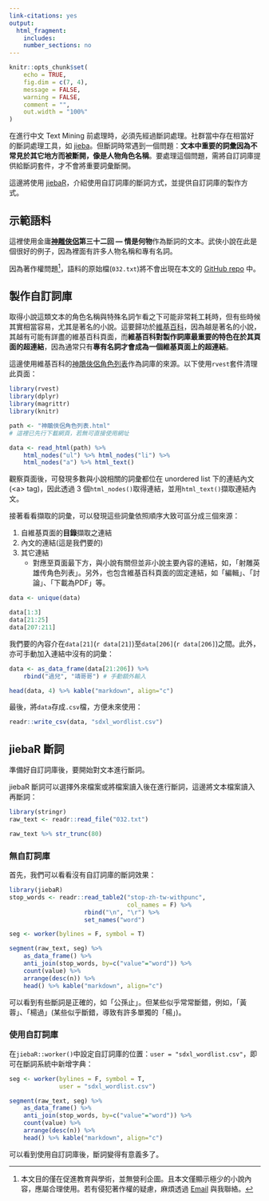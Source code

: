```yaml
---
link-citations: yes
output:
  html_fragment:
    includes:
    number_sections: no
---
```


<!--yaml
---
layout: post
mermaid: false
mathjax2: false
mathjax: false
highlight: true
title: "jieba 自訂詞庫斷詞"
description: "提供自訂詞庫製作方式以及 jiebaR 自訂詞庫斷詞示範"
tags: [Text Mining, R, 中文]
---
yaml-->

```r
knitr::opts_chunk$set(
	echo = TRUE,
	fig.dim = c(7, 4),
	message = FALSE,
	warning = FALSE,
	comment = "",
	out.width = "100%"
)
```

在進行中文 Text Mining 前處理時，必須先經過斷詞處理。社群當中存在相當好的斷詞處理工具，如 [jieba](https://github.com/fxsjy/jieba)。但斷詞時常遇到一個問題：**文本中重要的詞彙因為不常見於其它地方而被斷開，像是人物角色名稱**。要處理這個問題，需將自訂詞庫提供給斷詞套件，才不會將重要詞彙斷開。
<!--more-->

這邊將使用 [jiebaR](https://github.com/qinwf/jiebaR)，介紹使用自訂詞庫的斷詞方式，並提供自訂詞庫的製作方式。

## 示範語料

這裡使用金庸**[神雕俠侶](https://zh.wikipedia.org/wiki/%E7%A5%9E%E9%B5%B0%E4%BF%A0%E4%BE%B6)第三十二回 --- 情是何物**作為斷詞的文本。武俠小說在此是個很好的例子，因為裡面有許多人物名稱和專有名詞。

因為著作權問題[^right]，語料的原始檔(`032.txt`)將不會出現在本文的 [GitHub repo](https://github.com/liao961120/local_depend/tree/master/post_source/jieba-dict) 中。

[^right]: 本文目的僅在促進教育與學術，並無營利企圖。且本文僅顯示極少的小說內容，應屬合理使用。若有侵犯著作權的疑慮，麻煩透過 [Email](mailto:liaomovie2@gmail.com) 與我聯絡。


## 製作自訂詞庫

取得小說這類文本的角色名稱與特殊名詞乍看之下可能非常耗工耗時，但有些時候其實相當容易，尤其是著名的小說。這要歸功於[維基百科](https://en.wikipedia.org/wiki/Main_Page)，因為越是著名的小說，其越有可能有詳盡的維基百科頁面，而**維基百科對製作詞庫最重要的特色在於其頁面的超連結**，因為通常只有**專有名詞才會成為一個維基頁面上的超連結**。

這邊使用維基百科的[神鵰俠侶角色列表](https://zh.wikipedia.org/wiki/%E7%A5%9E%E9%B5%B0%E4%BF%A0%E4%BE%B6%E8%A7%92%E8%89%B2%E5%88%97%E8%A1%A8)作為詞庫的來源。以下使用`rvest`套件清理此頁面：
```r
library(rvest)
library(dplyr)
library(magrittr)
library(knitr)

path <- "神鵰俠侶角色列表.html" 
# 這裡已先行下載網頁，若無可直接使用網址

data <- read_html(path) %>% 
    html_nodes("ul") %>% html_nodes("li") %>%
    html_nodes("a") %>% html_text()
```

觀察頁面後，可發現多數與小說相關的詞彙都位在 unordered list 下的連結內文(\<a> tag)，因此透過 3 個`html_nodes()`取得連結，並用`html_text()`擷取連結內文。

接著看看擷取的詞彙，可以發現這些詞彙依照順序大致可區分成三個來源：

1. 自維基頁面的**目錄**擷取之連結
2. 內文的連結(這是我們要的)
3. 其它連結
    - 對應至頁面最下方，與小說有關但並非小說主要內容的連結，如，「射雕英雄传角色列表」。另外，也包含維基百科頁面的固定連結，如「編輯」、「討論」、「下載為PDF」等。

```r
data <- unique(data)

data[1:3]
data[21:25]
data[207:211]
```

我們要的內容介在`data[21]`(`r data[21]`)至`data[206]`(`r data[206]`)之間。此外，亦可手動加入連結中沒有的詞彙：
```r
data <- as_data_frame(data[21:206]) %>% 
    rbind("過兒", "靖哥哥") # 手動額外輸入

head(data, 4) %>% kable("markdown", align="c")
```

最後，將`data`存成`.csv`檔，方便未來使用：
```r
readr::write_csv(data, "sdxl_wordlist.csv")
```

## jiebaR 斷詞

準備好自訂詞庫後，要開始對文本進行斷詞。

jiebaR 斷詞可以選擇外來檔案或將檔案讀入後在進行斷詞，這邊將文本檔案讀入再斷詞：
```r
library(stringr)
raw_text <- readr::read_file("032.txt")

raw_text %>% str_trunc(80)
```

### 無自訂詞庫

首先，我們可以看看沒有自訂詞庫的斷詞效果：
```r
library(jiebaR)
stop_words <- readr::read_table2("stop-zh-tw-withpunc",
                                 col_names = F) %>%
                     rbind("\n", "\r") %>%
                     set_names("word")

seg <- worker(bylines = F, symbol = T)

segment(raw_text, seg) %>%
    as_data_frame() %>% 
    anti_join(stop_words, by=c("value"="word")) %>%
    count(value) %>%
    arrange(desc(n)) %>%
    head() %>% kable("markdown", align="c")
```
可以看到有些斷詞是正確的，如「公孫止」。但某些似乎常常斷錯，例如，「黃蓉」、「楊過」(某些似乎斷錯，導致有許多單獨的「楊」)。


### 使用自訂詞庫

在`jiebaR::worker()`中設定自訂詞庫的位置：`user = "sdxl_wordlist.csv"`，即可在斷詞系統中新增字典：
```r
seg <- worker(bylines = F, symbol = T,
              user = "sdxl_wordlist.csv")

segment(raw_text, seg) %>%
    as_data_frame() %>% 
    anti_join(stop_words, by=c("value"="word")) %>%
    count(value) %>%
    arrange(desc(n)) %>%
    head() %>% kable("markdown", align="c")
```

可以看到使用自訂詞庫後，斷詞變得有意義多了。
